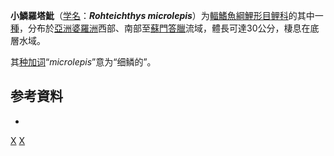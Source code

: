 {{Speciesbox
| taxon = Rohteichthys microlepis
| status = NE
| status_system = IUCN3.1
| binomial_authority = [[Bleeker|Bleeker]], 1850
| synonyms = *''Barbus microlepis''<br><small>Bleeker, 1850</small>
*''Rohtee microlepis''<br><small>Bleeker, 1850</small>
*''Systomus microlepis''<br><small>Bleeker, 1850</small>
}}

'''小鱗羅塔魮'''（[[学名|学名]]：'''''Rohteichthys microlepis'''''）为[[輻鰭魚綱|輻鰭魚綱]][[鯉形目|鯉形目]][[鲤科|鲤科]]的其中一[[種|種]]，分布於[[亞洲|亞洲]][[婆羅洲|婆羅洲]]西部、南部至[[蘇門答臘|蘇門答臘]]流域，體長可達30公分，棲息在底層水域。

其[[种加词|种加词]]“''microlepis''”意为“细鳞的”。

== 参考資料 ==
{{refbegin}}
*{{FishBase_species|genus=Romanogobio|species=microlepis|year=2011|month=12}}
{{refend}}

{{鯉形目小作品}}
{{Taxonbar}}
[[Category:羅塔魮屬|X]]
[[Category:1859年描述的魚類|X]]